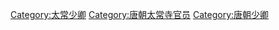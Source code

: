 [[Category:太常少卿|Category:太常少卿]]
[[Category:唐朝太常寺官员|Category:唐朝太常寺官员]]
[[Category:唐朝少卿|Category:唐朝少卿]]